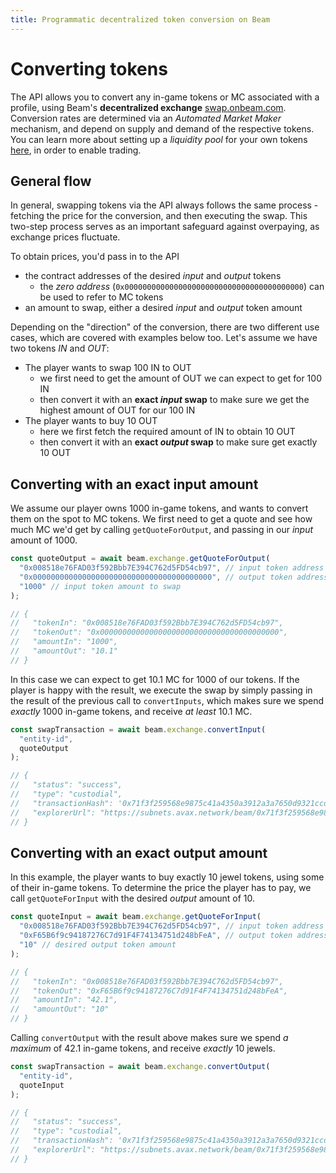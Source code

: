 ```yaml
---
title: Programmatic decentralized token conversion on Beam
---
```


# Converting tokens

The API allows you to convert any in-game tokens or MC associated with a profile, using Beam's **decentralized exchange** [swap.onbeam.com](https://swap.onbeam.com).
Conversion rates are determined via an _Automated Market Maker_ mechanism, and depend on supply and demand of the respective tokens.
You can learn more about setting up a _liquidity pool_ for your own tokens [here](http://localhost:3000/chain/beam-ecosystem/amm#how-do-i-provide-liquidity), in order to enable trading.

## General flow

In general, swapping tokens via the API always follows the same process - fetching the price for the conversion, and then executing the swap.
This two-step process serves as an important safeguard against overpaying, as exchange prices fluctuate.

To obtain prices, you'd pass in to the API

- the contract addresses of the desired _input_ and _output_ tokens
  - the _zero address_ (`0x0000000000000000000000000000000000000000`) can be used to refer to MC tokens
- an amount to swap, either a desired _input_ and _output_ token amount

Depending on the "direction" of the conversion, there are two different use cases, which are covered with examples below too.
Let's assume we have two tokens _IN_ and _OUT_:

- The player wants to swap 100 IN to OUT
  - we first need to get the amount of OUT we can expect to get for 100 IN
  - then convert it with an **exact _input_ swap** to make sure we get the highest amount of OUT for our 100 IN
- The player wants to buy 10 OUT
  - here we first fetch the required amount of IN to obtain 10 OUT
  - then convert it with an **exact _output_ swap** to make sure get exactly 10 OUT

## Converting with an exact input amount

We assume our player owns 1000 in-game tokens, and wants to convert them on the spot to MC tokens.
We first need to get a quote and see how much MC we'd get by calling `getQuoteForOutput`, and passing in our _input_ amount of 1000.

```typescript
const quoteOutput = await beam.exchange.getQuoteForOutput(
  "0x008518e76FAD03f592Bbb7E394C762d5FD54cb97", // input token address
  "0x0000000000000000000000000000000000000000", // output token address, 0x0... refers to native MC (gas token)
  "1000" // input token amount to swap
);

// {
//   "tokenIn": "0x008518e76FAD03f592Bbb7E394C762d5FD54cb97",
//   "tokenOut": "0x0000000000000000000000000000000000000000",
//   "amountIn": "1000",
//   "amountOut": "10.1"
// }
```

In this case we can expect to get 10.1 MC for 1000 of our tokens.
If the player is happy with the result, we execute the swap by simply passing in the result of the previous
call to `convertInputs`, which makes sure we spend _exactly_ 1000 in-game tokens, and receive _at least_ 10.1 MC.

```typescript
const swapTransaction = await beam.exchange.convertInput(
  "entity-id",
  quoteOutput
);

// {
//   "status": "success",
//   "type": "custodial",
//   "transactionHash": '0x71f3f259568e9875c41a4350a3912a3a7650d9321ccd1d57641241128b4e504f',
//   "explorerUrl": "https://subnets.avax.network/beam/0x71f3f259568e9875c41a4350a3912a3a7650d9321ccd1d57641241128b4e504f"
// }
```

## Converting with an exact output amount

In this example, the player wants to buy exactly 10 jewel tokens, using some of their in-game tokens.
To determine the price the player has to pay, we call `getQuoteForInput` with the desired _output_ amount of 10.

```typescript
const quoteInput = await beam.exchange.getQuoteForInput(
  "0x008518e76FAD03f592Bbb7E394C762d5FD54cb97", // input token address
  "0xF65B6f9c94187276C7d91F4F74134751d248bFeA", // output token address, "jewel token"
  "10" // desired output token amount
);

// {
//   "tokenIn": "0x008518e76FAD03f592Bbb7E394C762d5FD54cb97",
//   "tokenOut": "0xF65B6f9c94187276C7d91F4F74134751d248bFeA",
//   "amountIn": "42.1",
//   "amountOut": "10"
// }
```

Calling `convertOutput` with the result above makes sure we spend _a maximum_ of 42.1 in-game tokens, and receive _exactly_ 10 jewels.

```typescript
const swapTransaction = await beam.exchange.convertOutput(
  "entity-id",
  quoteInput
);

// {
//   "status": "success",
//   "type": "custodial",
//   "transactionHash": '0x71f3f259568e9875c41a4350a3912a3a7650d9321ccd1d57641241128b4e504f',
//   "explorerUrl": "https://subnets.avax.network/beam/0x71f3f259568e9875c41a4350a3912a3a7650d9321ccd1d57641241128b4e504f"
// }
```
